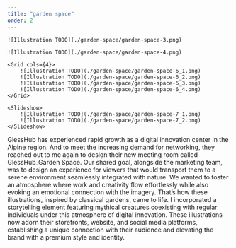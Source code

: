 ```yaml
---
title: "garden space"
order: 2
---
```


<Illustrations>

    ![Illustration TODO](./garden-space/garden-space-3.png)

    ![Illustration TODO](./garden-space/garden-space-4.png)

    <Grid cols={4}>
        ![Illustration TODO](./garden-space/garden-space-6_1.png)
        ![Illustration TODO](./garden-space/garden-space-6_2.png)
        ![Illustration TODO](./garden-space/garden-space-6_3.png)
        ![Illustration TODO](./garden-space/garden-space-6_4.png)
    </Grid>

    <Slideshow>
        ![Illustration TODO](./garden-space/garden-space-7_1.png)
        ![Illustration TODO](./garden-space/garden-space-7_2.png)
    </Slideshow>
</Illustrations>

<Description>
    GlessHub has experienced rapid growth as a digital innovation center in the
    Alpine region. And to meet the increasing demand for networking, they reached
    out to me again to design their new meeting room called GlessHub_Garden Space.
    Our shared goal, alongside the marketing team, was to design an experience for
    viewers that would transport them to a serene environment seamlessly integrated
    with nature. We wanted to foster an atmosphere where work and creativity flow
    effortlessly while also evoking an emotional connection with the imagery.
    That’s how these illustrations, inspired by classical gardens, came to life.
    I incorporated a storytelling element featuring mythical creatures coexisting
    with regular individuals under this atmosphere of digital innovation. These
    illustrations now adorn their storefronts, website, and social media platforms,
    establishing a unique connection with their audience and elevating the brand
    with a premium style and identity.
</Description>

